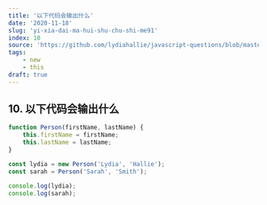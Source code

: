 ```yaml
---
title: '以下代码会输出什么'
date: '2020-11-18'
slug: 'yi-xia-dai-ma-hui-shu-chu-shi-me91'
index: 10
source: 'https://github.com/lydiahallie/javascript-questions/blob/master/zh-CN/README-zh_CN.md#12-%E8%BE%93%E5%87%BA%E6%98%AF%E4%BB%80%E4%B9%88'
tags:
    - new
    - this
draft: true
---
```


## 10. 以下代码会输出什么

```js:index.js
function Person(firstName, lastName) {
	this.firstName = firstName;
	this.lastName = lastName;
}

const lydia = new Person('Lydia', 'Hallie');
const sarah = Person('Sarah', 'Smith');

console.log(lydia);
console.log(sarah);
```
